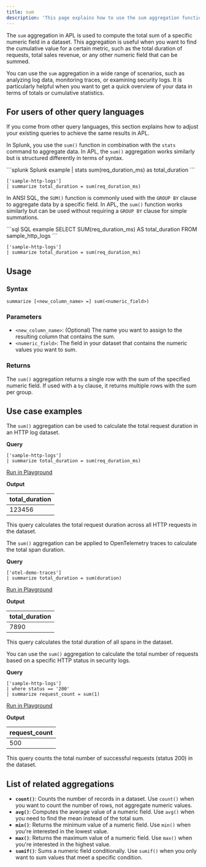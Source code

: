 ```yaml
---
title: sum
description: 'This page explains how to use the sum aggregation function in APL.'
---
```


The `sum` aggregation in APL is used to compute the total sum of a specific numeric field in a dataset. This aggregation is useful when you want to find the cumulative value for a certain metric, such as the total duration of requests, total sales revenue, or any other numeric field that can be summed.

You can use the `sum` aggregation in a wide range of scenarios, such as analyzing log data, monitoring traces, or examining security logs. It is particularly helpful when you want to get a quick overview of your data in terms of totals or cumulative statistics.

## For users of other query languages

If you come from other query languages, this section explains how to adjust your existing queries to achieve the same results in APL.

<AccordionGroup>
<Accordion title="Splunk SPL users">

In Splunk, you use the `sum()` function in combination with the `stats` command to aggregate data. In APL, the `sum()` aggregation works similarly but is structured differently in terms of syntax.

<CodeGroup>
```splunk Splunk example
| stats sum(req_duration_ms) as total_duration
```

```kusto APL equivalent
['sample-http-logs']
| summarize total_duration = sum(req_duration_ms)
```
</CodeGroup>

</Accordion>
<Accordion title="ANSI SQL users">

In ANSI SQL, the `SUM()` function is commonly used with the `GROUP BY` clause to aggregate data by a specific field. In APL, the `sum()` function works similarly but can be used without requiring a `GROUP BY` clause for simple summations.

<CodeGroup>
```sql SQL example
SELECT SUM(req_duration_ms) AS total_duration
FROM sample_http_logs
```

```kusto APL equivalent
['sample-http-logs']
| summarize total_duration = sum(req_duration_ms)
```
</CodeGroup>

</Accordion>
</AccordionGroup>

## Usage

### Syntax

```kusto
summarize [<new_column_name> =] sum(<numeric_field>)
```

### Parameters

- `<new_column_name>`: (Optional) The name you want to assign to the resulting column that contains the sum.
- `<numeric_field>`: The field in your dataset that contains the numeric values you want to sum.

### Returns

The `sum()` aggregation returns a single row with the sum of the specified numeric field. If used with a `by` clause, it returns multiple rows with the sum per group.

## Use case examples

<Tabs>
<Tab title="Log analysis">

The `sum()` aggregation can be used to calculate the total request duration in an HTTP log dataset.

**Query**

```kusto
['sample-http-logs']
| summarize total_duration = sum(req_duration_ms)
```

[Run in Playground](https://play.axiom.co/axiom-play-qf1k/explorer?initForm=%7B%22apl%22%3A%22%5B'sample-http-logs'%5D%20%7C%20summarize%20total_duration%20%3D%20sum(req_duration_ms)%22%7D)

**Output**

| total_duration |
|----------------|
| 123456         |

This query calculates the total request duration across all HTTP requests in the dataset.

</Tab>
<Tab title="OpenTelemetry traces">

The `sum()` aggregation can be applied to OpenTelemetry traces to calculate the total span duration.

**Query**

```kusto
['otel-demo-traces']
| summarize total_duration = sum(duration)
```

[Run in Playground](https://play.axiom.co/axiom-play-qf1k/explorer?initForm=%7B%22apl%22%3A%22%5B'otel-demo-traces'%5D%20%7C%20summarize%20total_duration%20%3D%20sum(duration)%22%7D)

**Output**

| total_duration |
|----------------|
| 7890           |

This query calculates the total duration of all spans in the dataset.

</Tab>
<Tab title="Security logs">

You can use the `sum()` aggregation to calculate the total number of requests based on a specific HTTP status in security logs.

**Query**

```kusto
['sample-http-logs']
| where status == '200'
| summarize request_count = sum(1)
```

[Run in Playground](https://play.axiom.co/axiom-play-qf1k/explorer?initForm=%7B%22apl%22%3A%22%5B'sample-http-logs'%5D%20%7C%20where%20status%20%3D%3D%20'200'%20%7C%20summarize%20request_count%20%3D%20sum(1)%22%7D)

**Output**

| request_count |
|---------------|
| 500           |

This query counts the total number of successful requests (status 200) in the dataset.

</Tab>
</Tabs>

## List of related aggregations

- **`count()`**: Counts the number of records in a dataset. Use `count()` when you want to count the number of rows, not aggregate numeric values.
- **`avg()`**: Computes the average value of a numeric field. Use `avg()` when you need to find the mean instead of the total sum.
- **`min()`**: Returns the minimum value of a numeric field. Use `min()` when you're interested in the lowest value.
- **`max()`**: Returns the maximum value of a numeric field. Use `max()` when you're interested in the highest value.
- **`sumif()`**: Sums a numeric field conditionally. Use `sumif()` when you only want to sum values that meet a specific condition.